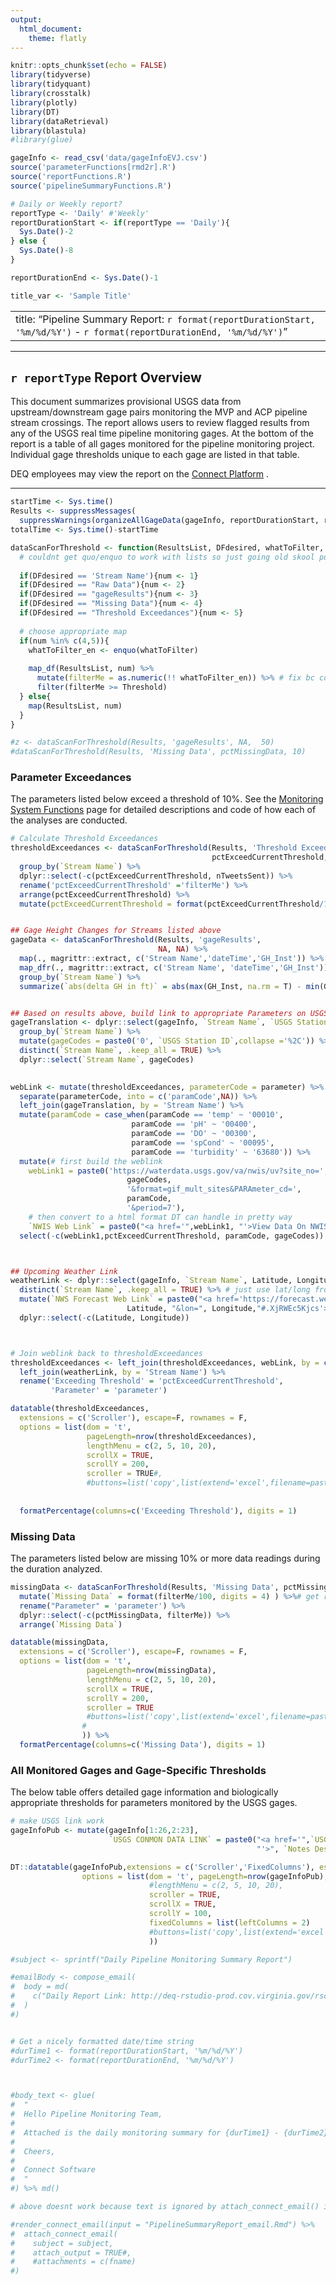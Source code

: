 ```yaml
---
output: 
  html_document:
    theme: flatly
---
```


```r
knitr::opts_chunk$set(echo = FALSE)
library(tidyverse)
library(tidyquant)
library(crosstalk)
library(plotly)
library(DT)
library(dataRetrieval)
library(blastula)
#library(glue)

gageInfo <- read_csv('data/gageInfoEVJ.csv')
source('parameterFunctions[rmd2r].R')
source('reportFunctions.R')
source('pipelineSummaryFunctions.R')

# Daily or Weekly report?
reportType <- 'Daily' #'Weekly'
reportDurationStart <- if(reportType == 'Daily'){
  Sys.Date()-2
} else {
  Sys.Date()-8
}

reportDurationEnd <- Sys.Date()-1

```

```r
title_var <- 'Sample Title'
```

---
title: "Pipeline Summary Report: `r format(reportDurationStart, '%m/%d/%Y')` - `r format(reportDurationEnd, '%m/%d/%Y')`"
---

***

## `r reportType` Report Overview

This document summarizes provisional USGS data from upstream/downstream gage pairs monitoring the MVP and ACP pipeline stream crossings. The report allows users to review flagged results from any of the USGS real time pipeline monitoring gages. At the bottom of the report is a table of all gages monitored for the pipeline monitoring project. Individual gage thresholds unique to each gage are listed in that table.


DEQ employees may view the report on the [Connect Platform](http://deq-rstudio-prod.cov.virginia.gov/rsconnect/PipelineSummaryReport/PipelineSummaryReport.html) .


***




```r
startTime <- Sys.time()
Results <- suppressMessages(
  suppressWarnings(organizeAllGageData(gageInfo, reportDurationStart, reportDurationEnd)))
totalTime <- Sys.time()-startTime
```



```r
dataScanForThreshold <- function(ResultsList, DFdesired, whatToFilter, Threshold){
  # couldnt get quo/enquo to work with lists so just going old skool purrrr
  
  if(DFdesired == 'Stream Name'){num <- 1}
  if(DFdesired == "Raw Data"){num <- 2}
  if(DFdesired == "gageResults"){num <- 3}
  if(DFdesired == "Missing Data"){num <- 4}
  if(DFdesired == "Threshold Exceedances"){num <- 5}
  
  # choose appropriate map
  if(num %in% c(4,5)){
    whatToFilter_en <- enquo(whatToFilter)
    
    map_df(ResultsList, num) %>%
      mutate(filterMe = as.numeric(!! whatToFilter_en)) %>% # fix bc comes in character
      filter(filterMe >= Threshold)
  } else{
    map(ResultsList, num) 
  }
}

#z <- dataScanForThreshold(Results, 'gageResults', NA,  50) 
#dataScanForThreshold(Results, 'Missing Data', pctMissingData, 10) 

```

### Parameter Exceedances 

The parameters listed below exceed a threshold of 10%. See the [Monitoring System Functions](http://deq-rstudio-prod.cov.virginia.gov:3939/PipelineMonitoringFunctions/parameterFunctions.html) page for detailed descriptions and code of how each of the analyses are conducted.

```r
# Calculate Threshold Exceedances
thresholdExceedances <- dataScanForThreshold(Results, 'Threshold Exceedances', 
                                             pctExceedCurrentThreshold, 10) %>%
  group_by(`Stream Name`) %>%
  dplyr::select(-c(pctExceedCurrentThreshold, nTweetsSent)) %>%
  rename('pctExceedCurrentThreshold' ='filterMe') %>%
  arrange(pctExceedCurrentThreshold) %>%
  mutate(pctExceedCurrentThreshold = format(pctExceedCurrentThreshold/100, digits = 4) )# get ready for DT


## Gage Height Changes for Streams listed above
gageData <- dataScanForThreshold(Results, 'gageResults', 
                                 NA, NA) %>%
  map(., magrittr::extract, c('Stream Name','dateTime','GH_Inst')) %>%
  map_dfr(., magrittr::extract, c('Stream Name', 'dateTime','GH_Inst')) %>%
  group_by(`Stream Name`) %>%
  summarize(`abs(delta GH in ft)` = abs(max(GH_Inst, na.rm = T) - min(GH_Inst, na.rm = T))) 


## Based on results above, build link to appropriate Parameters on USGS
gageTranslation <- dplyr::select(gageInfo, `Stream Name`, `USGS Station ID`) %>%
  group_by(`Stream Name`) %>%
  mutate(gageCodes = paste0('0', `USGS Station ID`,collapse ='%2C')) %>%
  distinct(`Stream Name`, .keep_all = TRUE) %>%
  dplyr::select(`Stream Name`, gageCodes)
  

webLink <- mutate(thresholdExceedances, parameterCode = parameter) %>% # duplicate column for joining later
  separate(parameterCode, into = c('paramCode',NA)) %>%
  left_join(gageTranslation, by = 'Stream Name') %>%
  mutate(paramCode = case_when(paramCode == 'temp' ~ '00010', 
                           paramCode == 'pH' ~ '00400', 
                           paramCode == 'DO' ~ '00300',
                           paramCode == 'spCond' ~ '00095', 
                           paramCode == 'turbidity' ~ '63680')) %>%
  mutate(# first build the weblink
    webLink1 = paste0('https://waterdata.usgs.gov/va/nwis/uv?site_no=',
                          gageCodes,
                          '&format=gif_mult_sites&PARAmeter_cd=',
                          paramCode,
                          '&period=7'),
    # then convert to a html format DT can handle in pretty way
    `NWIS Web Link` = paste0("<a href='",webLink1, "'>View Data On NWIS</a>")) %>%
  select(-c(webLink1,pctExceedCurrentThreshold, paramCode, gageCodes))



## Upcoming Weather Link
weatherLink <- dplyr::select(gageInfo, `Stream Name`, Latitude, Longitude) %>%
  distinct(`Stream Name`, .keep_all = TRUE) %>% # just use lat/long from one gage
  mutate(`NWS Forecast Web Link` = paste0("<a href='https://forecast.weather.gov/MapClick.php?lat=",
                          Latitude, "&lon=", Longitude,"#.XjRWEc5Kjcs'>NWS 7-day Forecast</a>")) %>%
  dplyr::select(-c(Latitude, Longitude))



# Join weblink back to thresholdExceedances
thresholdExceedances <- left_join(thresholdExceedances, webLink, by = c('Stream Name', 'parameter')) %>%
  left_join(weatherLink, by = 'Stream Name') %>%
  rename('Exceeding Threshold' = 'pctExceedCurrentThreshold',
         'Parameter' = 'parameter')

```




```r
datatable(thresholdExceedances,
  extensions = c('Scroller'), escape=F, rownames = F,
  options = list(dom = 't',
                 pageLength=nrow(thresholdExceedances), 
                 lengthMenu = c(2, 5, 10, 20),
                 scrollX = TRUE,
                 scrollY = 200,
                 scroller = TRUE#,
                 #buttons=list('copy',list(extend='excel',filename=paste0(format(Sys.Date(),'%m-%d-%Y'),
                                                                         #'_thresholdExceedances'))
                                                                         )) %>%
  formatPercentage(columns=c('Exceeding Threshold'), digits = 1)

```




### Missing Data

The parameters listed below are missing 10% or more data readings during the duration analyzed.

```r
missingData <- dataScanForThreshold(Results, 'Missing Data', pctMissingData, 10) %>%
  mutate(`Missing Data` = format(filterMe/100, digits = 4) ) %>%# get ready for DT
  rename("Parameter" = 'parameter') %>% 
  dplyr::select(-c(pctMissingData, filterMe)) %>%
  arrange(`Missing Data`)

datatable(missingData,
  extensions = c('Scroller'), escape=F, rownames = F,
  options = list(dom = 't',
                 pageLength=nrow(missingData), 
                 lengthMenu = c(2, 5, 10, 20),
                 scrollX = TRUE,
                 scrollY = 200,
                 scroller = TRUE
                 #buttons=list('copy',list(extend='excel',filename=paste0(format(Sys.Date(),'%m-%d-%Y'),
                #                                                         '_missingData')))
                )) %>%
  formatPercentage(columns=c('Missing Data'), digits = 1)

```


### All Monitored Gages and Gage-Specific Thresholds

The below table offers detailed gage information and biologically appropriate thresholds for parameters monitored by the USGS gages.

```r
# make USGS link work
gageInfoPub <- mutate(gageInfo[1:26,2:23],
                      `USGS CONMON DATA LINK` = paste0("<a href='",`USGS CONMON DATA LINK`,
                                                       "'>", `Notes Description`," Gage Overview</a>"))

DT::datatable(gageInfoPub,extensions = c('Scroller','FixedColumns'), escape=F, rownames = F,
                options = list(dom = 't', pageLength=nrow(gageInfoPub), 
                               #lengthMenu = c(2, 5, 10, 20),
                               scroller = TRUE,
                               scrollX = TRUE,
                               scrollY = 100,
                               fixedColumns = list(leftColumns = 2)
                               #buttons=list('copy',list(extend='excel',filename='PipelineGageInfo'))
                               ))
```


```r

#subject <- sprintf("Daily Pipeline Monitoring Summary Report")

#emailBody <- compose_email(
#  body = md(
#    c("Daily Report Link: http://deq-rstudio-prod.cov.virginia.gov/rsconnect/PipelineSummaryReport/PipelineSummaryReport.html")
#  )
#)


# Get a nicely formatted date/time string
#durTime1 <- format(reportDurationStart, '%m/%d/%Y')
#durTime2 <- format(reportDurationEnd, '%m/%d/%Y')



#body_text <- glue(
#  "
#  Hello Pipeline Monitoring Team,
#  
#  Attached is the daily monitoring summary for {durTime1} - {durTime2}.
#  
#  Cheers,
#  
#  Connect Software
#  "
#) %>% md()

# above doesnt work because text is ignored by attach_connect_email() if email argument present

#render_connect_email(input = "PipelineSummaryReport_email.Rmd") %>%
#  attach_connect_email(
#    subject = subject,
#    attach_output = TRUE#,
#    #attachments = c(fname)
#)
```

